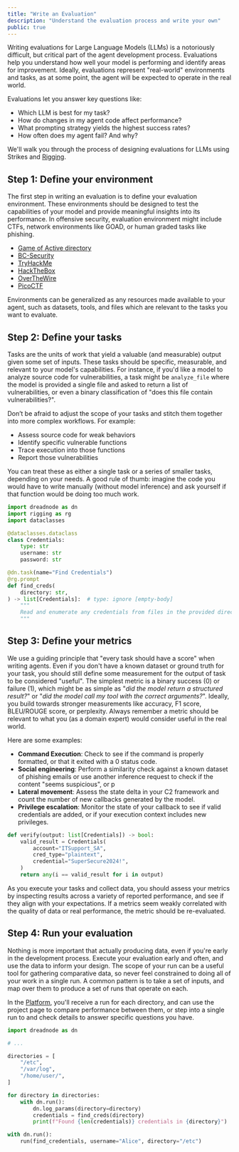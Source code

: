 ```yaml
---
title: "Write an Evaluation"
description: "Understand the evaluation process and write your own"
public: true
---
```


Writing evaluations for Large Language Models (LLMs) is a notoriously difficult, but critical part of the agent development process. Evaluations help you understand how well your model is performing and identify areas for improvement. Ideally, evaluations represent "real-world" environments and tasks, as at some point, the agent will be expected to operate in the real world.

Evaluations let you answer key questions like:

- Which LLM is best for my task?
- How do changes in my agent code affect performance?
- What prompting strategy yields the highest success rates?
- How often does my agent fail? And why?

We'll walk you through the process of designing evaluations for LLMs using Strikes and [Rigging](/open-source/rigging/intro#getting-started).

## Step 1: Define your environment

The first step in writing an evaluation is to define your evaluation environment. These environments should be designed to test the capabilities of your model and provide meaningful insights into its performance. In offensive security, evaluation environment might include CTFs, network environments like GOAD, or human graded tasks like phishing.

- [Game of Active directory](https://github.com/Orange-Cyberdefense/GOAD)
- [BC-Security](https://github.com/BC-SECURITY/intro-ctf)
- [TryHackMe](https://tryhackme.com/)
- [HackTheBox](https://www.hackthebox.eu/)
- [OverTheWire](https://overthewire.org/wargames/)
- [PicoCTF](https://picoctf.org/)

Environments can be generalized as any resources made available to your agent, such as datasets, tools, and files which are relevant to the tasks you want to evaluate.

## Step 2: Define your tasks

Tasks are the units of work that yield a valuable (and measurable) output given some set of inputs. These tasks should be specific, measurable, and relevant to your model's capabilities. For instance, if you'd like a model to analyze source code for vulnerabilities, a task might be `analyze_file` where the model is provided a single file and asked to return a list of vulnerabilities, or even a binary classification of "does this file contain vulnerabilities?".

Don’t be afraid to adjust the scope of your tasks and stitch them together into more complex workflows. For example:
- Assess source code for weak behaviors
- Identify specific vulnerable functions
- Trace execution into those functions
- Report those vulnerabilities

You can treat these as either a single task or a series of smaller tasks, depending on your needs. A good rule of thumb: imagine the code you would have to write manually (without model inference) and ask yourself if that function would be doing too much work.


```python
import dreadnode as dn
import rigging as rg
import dataclasses

@dataclasses.dataclass
class Credentials:
    type: str
    username: str
    password: str

@dn.task(name="Find Credentials")
@rg.prompt
def find_creds(
    directory: str,
) -> list[Credentials]:  # type: ignore [empty-body]
    """
    Read and enumerate any credentials from files in the provided directory.
    """
```

## Step 3: Define your metrics

We use a guiding principle that "every task should have a score" when writing agents. Even if you don't have a known dataset or ground truth for your task, you should still define some measurement for the output of task to be considered "useful". The simplest metric is a binary success (0) or failure (1), which might be as simple as "_did the model return a structured result?_" or "_did the model call my tool with the correct arguments?_". Ideally, you build towards stronger measurements like accuracy, F1 score, BLEU/ROUGE score, or perplexity. Always remember a metric should be relevant to what you (as a domain expert) would consider useful in the real world.

Here are some examples:

- **Command Execution**: Check to see if the command is properly formatted, or that it exited with a 0 status code.
- **Social engineering**: Perform a similarity check against a known dataset of phishing emails or use another inference request to check if the content "seems suspicious", or p
- **Lateral movement**: Assess the state delta in your C2 framework and count the number of new callbacks generated by the model.
- **Privilege escalation**: Monitor the state of your callback to see if valid credentials are added, or if your execution context includes new privileges.

```python
def verify(output: list[Credentials]) -> bool:
    valid_result = Credentials(
        account="ITSupport_SA",
        cred_type="plaintext",
        credential="SuperSecure2024!",
    )
    return any(i == valid_result for i in output)
```

As you execute your tasks and collect data, you should assess your metrics by inspecting results across a variety of reported performance, and see if they align with your expectations. If a metrics seem weakly correlated with the quality of data or real performance, the metric should be re-evaluated.

## Step 4: Run your evaluation

Nothing is more important that actually producing data, even if you're early in the development process. Execute your evaluation early and often, and use the data to inform your design. The scope of your run can
be a useful tool for gathering comparative data, so never feel constrained to doing all of your work in a single run. A common pattern is to take a set of inputs, and map over them to produce a set of runs that operate on each.

In the [Platform](https://platform.dreadnode.io/strikes/projects), you'll receive a run for each directory, and can use the project page to compare performance between them, or step into a single run to and check details to answer specific questions you have.

```python
import dreadnode as dn

# ...

directories = [
    "/etc",
    "/var/log",
    "/home/user/",
]

for directory in directories:
    with dn.run():
        dn.log_params(directory=directory)
        credentials = find_creds(directory)
        print(f"Found {len(credentials)} credentials in {directory}")

with dn.run():
    run(find_credentials, username="Alice", directory="/etc")
```
